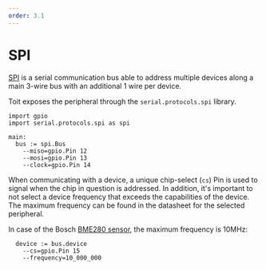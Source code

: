 ```yaml
---
order: 3.1
---
```


# SPI

[SPI](https://en.wikipedia.org/wiki/Serial_Peripheral_Interface) is a serial communication bus able to address multiple devices along a main 3-wire bus with an additional 1 wire per device.

Toit exposes the peripheral through the `serial.protocols.spi` library.

```
import gpio
import serial.protocols.spi as spi

main:
  bus := spi.Bus
    --miso=gpio.Pin 12
    --mosi=gpio.Pin 13
    --clock=gpio.Pin 14
```

When communicating with a device, a unique chip-select (`cs`) Pin is used to signal when the chip in question is addressed. In addition, it's important to not select a device frequency that exceeds the capabilities of the device. The maximum frequency can be found in the datasheet for the selected peripheral.

In case of the Bosch [BME280 sensor](https://cdn.sparkfun.com/assets/e/7/3/b/1/BME280_Datasheet.pdf), the maximum frequency is 10MHz:

```
  device := bus.device
    --cs=gpio.Pin 15
    --frequency=10_000_000
```
